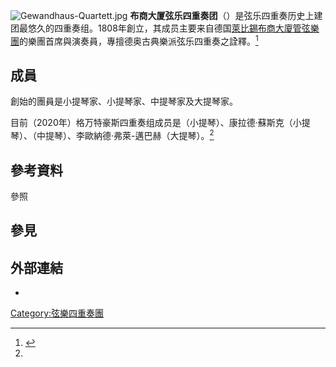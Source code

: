 [[File:Gewandhaus-Quartett.jpg|thumb]]
'''布商大厦弦乐四重奏团'''（{{lang-de|Gewandhaus-Quartett}}）是弦乐四重奏历史上建团最悠久的四重奏组。1808年創立，其成员主要来自德国[[萊比錫布商大廈管弦樂團|萊比錫布商大廈管弦樂團]]的樂團首席與演奏員，專擅德奥古典樂派弦乐四重奏之詮釋。<ref name="Gewandhaus">{{Cite web |url=https://www.gewandhausorchester.de/en/media/ensembles/gewandhaus-string-quartet/ |title=Gewandhaus-Quartet |work=Gewandhausorchester |access-date=2020-07-24 |archive-date=2021-04-14 |archive-url=https://web.archive.org/web/20210414005409/https://www.gewandhausorchester.de/en/media/ensembles/gewandhaus-string-quartet/ }}</ref>

== 成員 ==
創始的團員是小提琴家{{link-de|海因里希·奧古斯特·馬特伊|Heinrich August Matthäi|馬特伊}}、小提琴家{{link-de|巴爾托洛梅奧·坎帕尼歐里|Bartolomeo Campagnoli|坎帕尼歐里}}、中提琴家{{link-de|約翰·格奧爾格·赫爾曼·沃伊特|Johann Georg Hermann Voigt|沃伊特}}及大提琴家{{link-de|弗里德里希·杜超威|Friedrich Dotzauer|杜超威}}。

目前（2020年）格万特豪斯四重奏组成员是{{link-de|法蘭克-米歇爾·艾爾本|Frank-Michael Erben}}（小提琴）、康拉德·蘇斯克（小提琴）、{{link-de|安東·吉瓦埃夫|Anton Jivaev}}（中提琴）、李歐納德·弗萊-邁巴赫（大提琴）。<ref name="Gewandhaus" />

== 參考資料 ==
;參照
{{Reflist}}

== 參見 ==
{{Portal box|古典音樂}}

== 外部連結 ==
* {{Discogs artist|2272372}}

{{Classical-music-stub}}

[[Category:弦樂四重奏團|Category:弦樂四重奏團]]